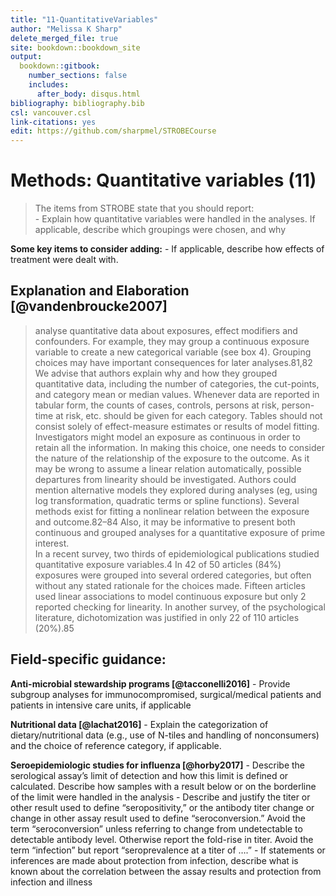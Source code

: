 ---
title: "11-QuantitativeVariables"
author: "Melissa K Sharp"
delete_merged_file: true
site: bookdown::bookdown_site
output:
  bookdown::gitbook:
    number_sections: false 
    includes: 
      after_body: disqus.html
bibliography: bibliography.bib
csl: vancouver.csl
link-citations: yes
edit: https://github.com/sharpmel/STROBECourse
---

# Methods: Quantitative variables (11)
> The items from STROBE state that you should report:   
-	Explain how quantitative variables were handled in the analyses. If applicable, describe which groupings were chosen, and why</br>

**Some key items to consider adding:** 
- If applicable, describe how effects of treatment were dealt with.

## Explanation and Elaboration [@vandenbroucke2007]
>analyse quantitative data about exposures, effect modifiers and confounders. For example, they may group a continuous exposure variable to create a new categorical variable (see box 4). Grouping choices may have important consequences for later analyses.81,82 We advise that authors explain why and how they grouped quantitative data, including the number of categories, the cut-points, and category mean or median values. Whenever data are reported in tabular form, the counts of cases, controls, persons at risk, person-time at risk, etc. should be given for each category. Tables should not consist solely of effect-measure estimates or results of model fitting.</br>
Investigators might model an exposure as continuous in order to retain all the information. In making this choice, one needs to consider the nature of the relationship of the exposure to the outcome. As it may be wrong to assume a linear relation automatically, possible departures from linearity should be investigated. Authors could mention alternative models they explored during analyses (eg, using log transformation, quadratic terms or spline functions). Several methods exist for fitting a nonlinear relation between the exposure and outcome.82–84 Also, it may be informative to present both continuous and grouped analyses for a quantitative exposure of prime interest.</br>
In a recent survey, two thirds of epidemiological publications studied quantitative exposure variables.4 In 42 of 50 articles (84%) exposures were grouped into several ordered categories, but often without any stated rationale for the choices made. Fifteen articles used linear associations to model continuous exposure but only 2 reported checking for linearity. In another survey, of the psychological literature, dichotomization was justified in only 22 of 110 articles (20%).85</br>

<h2> Field-specific guidance:</h2>
**Anti-microbial stewardship programs [@tacconelli2016]**
- 	Provide subgroup analyses for immunocompromised, surgical/medical patients and patients in intensive care units, if applicable </br>

**Nutritional data [@lachat2016]**
- Explain the categorization of dietary/nutritional data (e.g., use of N-tiles and handling of nonconsumers) and the choice of reference category, if applicable. </br>

**Seroepidemiologic studies for influenza [@horby2017]**
- Describe the serological assay’s limit of detection and how this limit is defined or calculated. Describe how samples with a result below or on the borderline of the limit were handled in the analysis
- Describe and justify the titer or other result used to define “seropositivity,” or the antibody titer change or change in other assay result used to define “seroconversion.” Avoid the term “seroconversion” unless referring to change from undetectable to detectable antibody level. Otherwise report the fold-rise in titer. Avoid the term “infection” but report “seroprevalence at a titer of ….”
-  If statements or inferences are made about protection from infection, describe what is known about the correlation between the assay results and protection from infection and illness